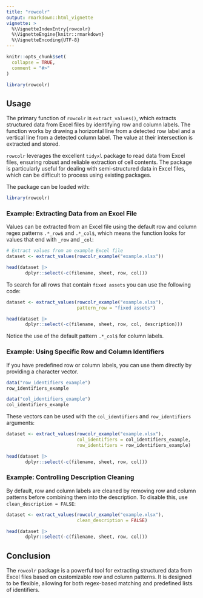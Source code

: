 ```yaml
---
title: "rowcolr"
output: rmarkdown::html_vignette
vignette: >
  %\VignetteIndexEntry{rowcolr}
  %\VignetteEngine{knitr::rmarkdown}
  %\VignetteEncoding{UTF-8}
---
```


```r
knitr::opts_chunk$set(
  collapse = TRUE,
  comment = "#>"
)
```

```r
library(rowcolr)
```

## Usage

The primary function of `rowcolr` is `extract_values()`, which extracts structured data from Excel files by identifying row and column labels. The function works by drawing a horizontal line from a detected row label and a vertical line from a detected column label. The value at their intersection is extracted and stored.

`rowcolr` leverages the excellent `tidyxl` package to read data from Excel files, ensuring robust and reliable extraction of cell contents. The package is particularly useful for dealing with semi-structured data in Excel files, which can be difficult to process using existing packages.

The package can be loaded with:

```r
library(rowcolr)
```

### Example: Extracting Data from an Excel File

Values can be extracted from an Excel file using the default row and column regex patterns `.*_row$` and `.*_col$`, which means the function looks for values that end with `_row` and `_col`:

```r
# Extract values from an example Excel file
dataset <- extract_values(rowcolr_example("example.xlsx"))

head(dataset |> 
       dplyr::select(-c(filename, sheet, row, col)))
```

To search for all rows that contain `fixed assets` you can use the following code:

```r
dataset <- extract_values(rowcolr_example("example.xlsx"), 
                          pattern_row = "fixed assets")

head(dataset |> 
       dplyr::select(-c(filename, sheet, row, col, description)))
```

Notice the use of the default pattern `.*_col$` for column labels.

### Example: Using Specific Row and Column Identifiers

If you have predefined row or column labels, you can use them directly by providing a character vector.

```r
data("row_identifiers_example")
row_identifiers_example
```

```r
data("col_identifiers_example")
col_identifiers_example
```

These vectors can be used with the `col_identifiers` and `row_identifiers` arguments:

```r
dataset <- extract_values(rowcolr_example("example.xlsx"), 
                          col_identifiers = col_identifiers_example,
                          row_identifiers = row_identifiers_example)

head(dataset |> 
       dplyr::select(-c(filename, sheet, row, col)))
```

### Example: Controlling Description Cleaning

By default, row and column labels are cleaned by removing row and column patterns before combining them into the description. To disable this, use `clean_description = FALSE`:

```r
dataset <- extract_values(rowcolr_example("example.xlsx"), 
                          clean_description = FALSE)

head(dataset |> 
       dplyr::select(-c(filename, sheet, row, col)))
```

## Conclusion

The `rowcolr` package is a powerful tool for extracting structured data from Excel files based on customizable row and column patterns. It is designed to be flexible, allowing for both regex-based matching and predefined lists of identifiers.
